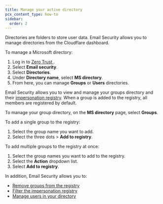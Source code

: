 ```yaml
---
title: Manage your active directory
pcx_content_type: how-to
sidebar:
  order: 2
---
```


Directories are folders to store user data. Email Security allows you to manage directories from the Cloudflare dashboard.

To manage a Microsoft directory:

1. Log in to [Zero Trust ](https://one.dash.cloudflare.com/).
2. Select **Email security**.
3. Select **Directories**.
4. Under **Directory name**, select **MS directory**.
5. From here, you can manage **Groups** or **Users** directories.

Email Security allows you to view and manage your groups directory and their [impersonation registry](/cloudflare-one/email-security/detection-settings/impersonation-registry/). 
When a group is added to the registry, all members are registered by default.

To manage your group directory, on the **MS directory** page, select **Groups**.

To add a single group to the registry:

1. Select the group name you want to add.
2. Select the three dots > **Add to registry**.

To add multiple groups to the registry at once:

1. Select the group names you want to add to the registry.
2. Select the **Action** dropdown list.
3. Select **Add to registry**.

In addition, Email Security allows you to:

- [Remove groups from the registry](/cloudflare-one/email-security/directories/manage-ms-directories/manage-groups-directory/#remove-groups-from-registry)
- [Filter the impersonation registry](/cloudflare-one/email-security/directories/manage-ms-directories/manage-groups-directory/#filter-impersonation-registry)
- [Manage users in your directory](/cloudflare-one/email-security/directories/manage-ms-directories/manage-users-directory/)